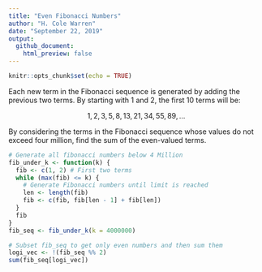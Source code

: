 ```yaml
---
title: "Even Fibonacci Numbers"
author: "H. Cole Warren"
date: "September 22, 2019"
output:
  github_document:
    html_preview: false
---
```


```r
knitr::opts_chunk$set(echo = TRUE)
```

Each new term in the Fibonacci sequence is generated by adding the previous two terms. By starting with 1 and 2, the first 10 terms will be:

$$ 1, 2, 3, 5, 8, 13, 21, 34, 55, 89, ... $$

By considering the terms in the Fibonacci sequence whose values do not exceed four million, find the sum of the even-valued terms.

```r
# Generate all fibonacci numbers below 4 Million
fib_under_k <- function(k) {
  fib <- c(1, 2) # First two terms
  while (max(fib) <= k) {
    # Generate Fibonacci numbers until limit is reached
    len <- length(fib)
    fib <- c(fib, fib[len - 1] + fib[len])
  }
  fib
}
fib_seq <- fib_under_k(k = 4000000)

# Subset fib_seq to get only even numbers and then sum them
logi_vec <- !(fib_seq %% 2)
sum(fib_seq[logi_vec])
```